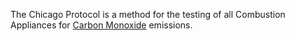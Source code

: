 The Chicago Protocol is a method for the testing of all Combustion Appliances for [[Carbon Monoxide]] emissions.

{{stub}}